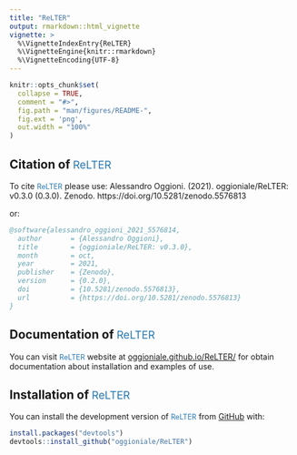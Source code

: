 ```yaml
---
title: "ReLTER"
output: rmarkdown::html_vignette
vignette: >
  %\VignetteIndexEntry{ReLTER}
  %\VignetteEngine{knitr::rmarkdown}
  %\VignetteEncoding{UTF-8}
---
```


```r
knitr::opts_chunk$set(
  collapse = TRUE,
  comment = "#>",
  fig.path = "man/figures/README-",
  fig.ext = 'png',
  out.width = "100%"
)
```

## Citation of <span style="color:#2878B3;font-size:90%;font-weight:normal;">ReLTER</span>

To cite <span style="color:#2878B3;font-size:90%;font-weight:normal;">ReLTER</span> please use:
Alessandro Oggioni. (2021). oggioniale/ReLTER: v0.3.0 (0.3.0). Zenodo. https://doi.org/10.5281/zenodo.5576813

or:

``` bibtex
@software{alessandro_oggioni_2021_5576814,
  author       = {Alessandro Oggioni},
  title        = {oggioniale/ReLTER: v0.3.0},
  month        = oct,
  year         = 2021,
  publisher    = {Zenodo},
  version      = {0.2.0},
  doi          = {10.5281/zenodo.5576813},
  url          = {https://doi.org/10.5281/zenodo.5576813}
}
```

## Documentation of <span style="color:#2878B3;font-size:90%;font-weight:normal;">ReLTER</span>

You can visit <span style="color:#2878B3;font-size:90%;font-weight:normal;">ReLTER</span> website at [oggioniale.github.io/ReLTER/](https://oggioniale.github.io/ReLTER/) for obtain documentation about installation and examples of use.


## Installation of <span style="color:#2878B3;font-size:90%;font-weight:normal;">ReLTER</span>

You can install the development version of <span style="color:#2878B3;font-size:90%;font-weight:normal;">ReLTER</span> from [GitHub](https://github.com/oggioniale/ReLTER) with:

```r
install.packages("devtools")
devtools::install_github("oggioniale/ReLTER")
```



